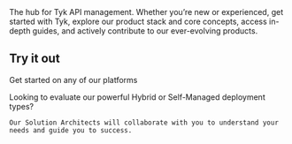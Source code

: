 <Card title="Tyk Documentation">
  The hub for Tyk API management. Whether you’re new or experienced, get started with Tyk, explore our product stack and core concepts, access in-depth guides, and actively contribute to our ever-evolving products.
</Card>

## **Try it out**

Get started on any of our platforms

<CardGroup cols={2}>
  <Card title="Schedule your guided evaluation" icon="sparkles" href="https://mintlify.com/docs/components/cards" cta="Get In Touch">
    Looking to evaluate our powerful Hybrid or Self-Managed deployment types?

    Our Solution Architects will collaborate with you to understand your needs and guide you to success.
  </Card>
  <Card title="New Card" icon="sparkles">
    
  </Card>
  <Card title="New Card" icon="sparkles" img="/img/check.png">
    
  </Card>
  <Card title="New Card" icon="sparkles">
    
  </Card>
</CardGroup>